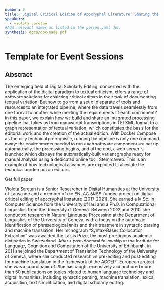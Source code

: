 ```yaml
---
number: 9
title: 'Digital Critical Edition of Apocryphal Literature: Sharing the Pipeline'
speakers:
  - violeta-seretan
#Add relevant names as listed in the person.yaml doc.
synthesis: docs/doc-name.pdf
---
```


# Template for Event Sessions

## Abstract

The emerging field of Digital Scholarly Editing, concerned with the application
of the digital paradigm to textual criticism, offers a range of software
solutions for assisting critical editors in their task of documenting textual
variation. But how to go from a set of disparate of tools and resources to an
integrated pipeline, where the data travels seamlessly from one format to
another while meeting the requirements of each component? In this paper, we
explain how we build and share an integrated processing pipeline that takes us
from manuscript transcriptions in TEI XML format to a graph representation of
textual variation, which constitutes the basis for the editorial work and the
creation of the actual edition. With Docker Compose as the only technical
prerequisite, running the pipeline is only one command away: the environments
needed to run each software component are set up automatically, the processing
begins, and at the end, a web server is launched which displays the
automatically‑built variant graphs ready for manual analysis using a dedicated
online tool, Stemmaweb. This is an example of how technological advances are
exploited to alleviate the technical burden put on editors.

<Download download="docs/doc-name.pdf" />
<Link link="https://serval.unil.ch/notice/serval:BIB_C8802C82FDDF">Get full paper</Link>
<Speakers>
<Speaker speaker="violeta-seretan">

Violeta Seretan is a Senior Researcher in Digital Humanities at the University
of Lausanne and a member of the ENLAC SNSF-funded project on digital critical
editing of apocryphal literature (2017-2021). She earned a M.Sc. in Computer
Science from the University of Iasi and a Ph.D. in Computational Linguistics
from the University of Geneva. Between 2002 and 2010, she conducted research in
Natural Language Processing at the Department of Linguistics of the University
of Geneva, with a focus on the automatic identification of phraseological units
and their treatment in syntactic parsing and machine translation. Her monograph
“Syntax‑Based Collocation Extraction” was awarded the Latsis Prize, the most
prestigious academic distinction in Switzerland. After a post-doctoral
fellowship at the Institute for Language, Cognition and Computation of the
University of Edinburgh, in 2011 she joined the Department of Translation
Technology of the University of Geneva, where she conducted research on
pre-editing and post-editing for machine translation in the framework of the
ACCEPT European project she was a coordinator of. She has taught extensively and
authored more than 50 publications on topics related to human language
technology and digital humanities, including syntactic parsing, machine
translation, lexical acquisition, text simplification, and digital scholarly
editing.

</Speaker>

</Speakers>
